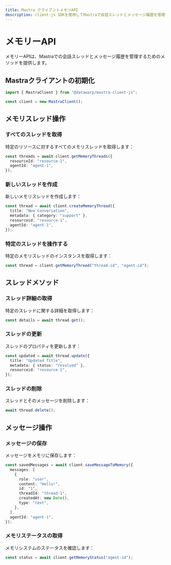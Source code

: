 ```yaml
---
title: Mastra クライアントメモリAPI
description: client-js SDKを使用してMastraで会話スレッドとメッセージ履歴を管理する方法を学びます。
---
```


# メモリーAPI

メモリーAPIは、Mastraでの会話スレッドとメッセージ履歴を管理するためのメソッドを提供します。

## Mastraクライアントの初期化

```typescript
import { MastraClient } from "@datawarp/mastra-client-js";

const client = new MastraClient();
```

## メモリスレッド操作

### すべてのスレッドを取得

特定のリソースに対するすべてのメモリスレッドを取得します：

```typescript
const threads = await client.getMemoryThreads({
  resourceId: "resource-1",
  agentId: "agent-1",
});
```

### 新しいスレッドを作成

新しいメモリスレッドを作成します：

```typescript
const thread = await client.createMemoryThread({
  title: "New Conversation",
  metadata: { category: "support" },
  resourceid: "resource-1",
  agentId: "agent-1",
});
```

### 特定のスレッドを操作する

特定のメモリスレッドのインスタンスを取得します：

```typescript
const thread = client.getMemoryThread("thread-id", "agent-id");
```

## スレッドメソッド

### スレッド詳細の取得

特定のスレッドに関する詳細を取得します：

```typescript
const details = await thread.get();
```

### スレッドの更新

スレッドのプロパティを更新します：

```typescript
const updated = await thread.update({
  title: "Updated Title",
  metadata: { status: "resolved" },
  resourceid: "resource-1",
});
```

### スレッドの削除

スレッドとそのメッセージを削除します：

```typescript
await thread.delete();
```

## メッセージ操作

### メッセージの保存

メッセージをメモリに保存します：

```typescript
const savedMessages = await client.saveMessageToMemory({
  messages: [
    {
      role: "user",
      content: "Hello!",
      id: "1",
      threadId: "thread-1",
      createdAt: new Date(),
      type: "text",
    },
  ],
  agentId: "agent-1",
});
```

### メモリステータスの取得

メモリシステムのステータスを確認します：

```typescript
const status = await client.getMemoryStatus("agent-id");
```
